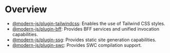 # Overview

- [@modern-js/plugin-tailwindcss](/plugin/official/cli-plugins/plugin-tailwind): Enables the use of Tailwind CSS styles.
- [@modern-js/plugin-bff](/plugin/official/cli-plugins/plugin-bff): Provides BFF services and unified invocation capabilities.
- [@modern-js/plugin-ssg](/plugin/official/cli-plugins/plugin-ssg): Provides static site generation capabilities.
- [@modern-js/plugin-swc](/plugin/official/cli-plugins/plugin-swc): Provides SWC compilation support.
